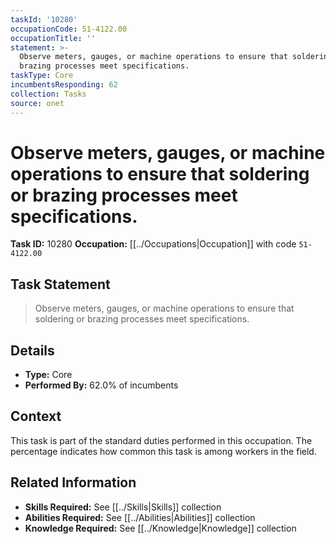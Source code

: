 ```yaml
---
taskId: '10280'
occupationCode: 51-4122.00
occupationTitle: ''
statement: >-
  Observe meters, gauges, or machine operations to ensure that soldering or
  brazing processes meet specifications.
taskType: Core
incumbentsResponding: 62
collection: Tasks
source: onet
---
```

# Observe meters, gauges, or machine operations to ensure that soldering or brazing processes meet specifications.

**Task ID:** 10280
**Occupation:** [[../Occupations|Occupation]] with code `51-4122.00`

## Task Statement

> Observe meters, gauges, or machine operations to ensure that soldering or brazing processes meet specifications.

## Details

- **Type:** Core
- **Performed By:** 62.0% of incumbents

## Context

This task is part of the standard duties performed in this occupation. The percentage indicates how common this task is among workers in the field.

## Related Information

- **Skills Required:** See [[../Skills|Skills]] collection
- **Abilities Required:** See [[../Abilities|Abilities]] collection
- **Knowledge Required:** See [[../Knowledge|Knowledge]] collection
